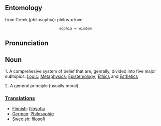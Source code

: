 == Entomology ==

from Greek (philosophia): philos = love
                          sophia = wisdom

== Pronunciation ==


== Noun ==

1.  A comprehesive system of belief that are, genrally, divided into five major subtopics:  [[Logic]]; [[Metaphysics]]; [[Epistemology]]; [[Ethics]] and [[Esthetics]]

2. A general principle (usually moral)

=== [[Translations]] ===

*[[Finnish]]: [[filosofia]]
*[[German]]: [[Philosophie]]
*[[Swedish]]: [[filosofi]]